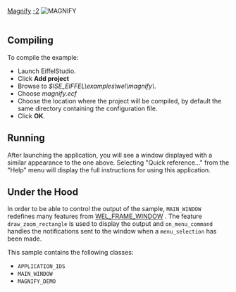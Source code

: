 [[Property:title|Magnify]]
[[Property:weight|-2]]
[[Image:magnify|MAGNIFY]]  <br/>
<br/>

==Compiling==

To compile the example: 
* Launch EiffelStudio. 
* Click '''Add project'''
* Browse to ''$ISE_EIFFEL\examples\wel\magnify\''. 
* Choose ''magnify.ecf''
* Choose the location where the project will be compiled, by default the same directory containing the configuration file. 
* Click '''OK'''. 

==Running==
After launching the application, you will see a window displayed with a similar appearance to the one above. Selecting "Quick reference..." from the "Help" menu will display the full instructions for using this application. 
==Under the Hood==

In order to be able to control the output of the sample, <code>MAIN_WINDOW</code> redefines many features from [[ref:libraries/wel/reference/wel_frame_window_chart|WEL_FRAME_WINDOW]] . The feature <code>draw_zoom_rectangle</code> is used to display the output and <code>on_menu_command</code> handles the notifications sent to the window when a <code>menu_selection</code> has been made.

This sample contains the following classes: 
* <code>APPLICATION_IDS</code>
* <code>MAIN_WINDOW</code>
* <code>MAGNIFY_DEMO</code>





